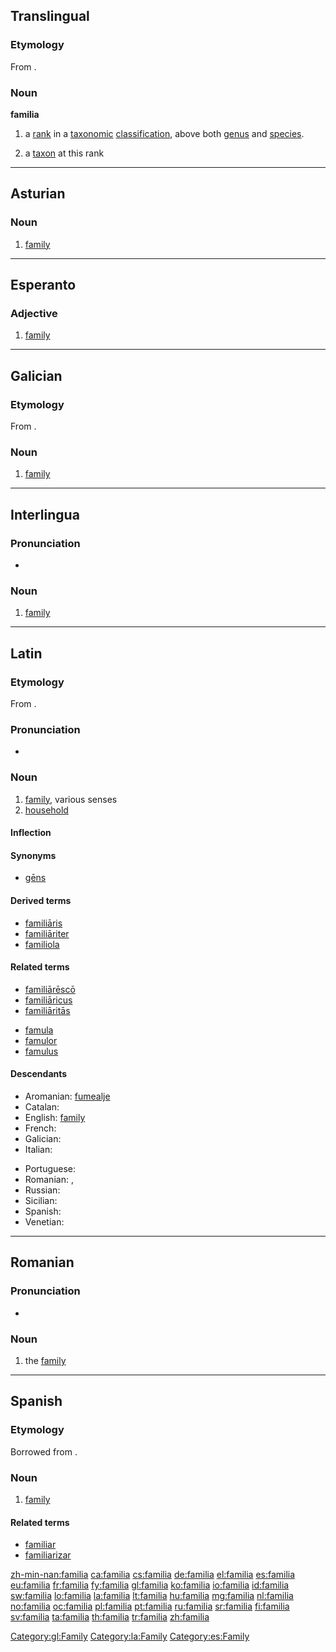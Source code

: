 {{also|família}}
==Translingual==

===Etymology===
From {{etyl|la|mul}} {{term|familia|lang=la}}.

===Noun===
'''familia'''

# {{botany}} a [[rank]] in a [[taxonomic]] [[classification]], above both [[genus]] and [[species]].
# {{botany}} a [[taxon]] at this rank

----
==Asturian==
{{wikipedia|lang=ast}}
===Noun===
{{ast-noun|f|families}}

# [[family]]
----
==Esperanto==

===Adjective===
{{eo-adj}}

# [[family]]

----

==Galician==

===Etymology===
From {{etyl|la|gl}} {{term|familia|lang=la}}.

===Noun===
{{gl-noun|f}}

# [[family]]

[[Category:gl:Family]]

----

==Interlingua==

===Pronunciation===
* {{IPA|/faˈmi.lja/|lang=ia}}

===Noun===
{{ia-noun|s}}

# [[family]]

----

==Latin==

===Etymology===
From {{term|famulus|lang=la}}.

===Pronunciation===
* {{a|Classical}} {{IPA|/faˈmi.li.a/|lang=la}}

===Noun===
{{la-noun|familia|familiae|familiae|f|first}}

# [[family]], various senses
# [[household]]

====Inflection====
{{la-decl-1st|famili}}

====Synonyms====
* {{sense|family}} [[gens|gēns]]

====Derived terms====
* [[familiaris|familiāris]]
* [[familiariter|familiāriter]]
* [[familiola]]

====Related terms====
{{top2}}
* [[familiaresco|familiārēscō]]
* [[familiaricus|familiāricus]]
* [[familiaritas|familiāritās]]
{{mid2}}
* [[famula]]
* [[famulor]]
* [[famulus]]
{{bottom}}

====Descendants====
{{top2}}
* Aromanian: [[fumealje]]
* Catalan: {{l|ca|família}}
* English: [[family]]
* French: {{l|fr|famille}}
* Galician: {{l|gl|familia}}
* Italian: {{l|it|famiglia}}
{{mid2}}
* Portuguese: {{l|pt|família}}
* Romanian: {{l|ro|familie}}, {{l|ro|femeie}}
* Russian: {{l|ru|фамилия}}
* Sicilian: {{l|scn|famigghia}}
* Spanish: {{l|es|familia}}
* Venetian: {{l|vec|faméja}}
{{bottom}}

[[Category:la:Family]]

----

==Romanian==

===Pronunciation===
* {{IPA|[faˈmi.li.a]|lang=ro}}

===Noun===
{{ro-noun-def|f|na|familie}}

# the [[family]]

----

==Spanish==

===Etymology===
Borrowed from {{etyl|la|es}} {{term|familia|lang=la}}.

===Noun===
{{es-noun|f}}

# [[family]]

====Related terms====
* [[familiar]]
* [[familiarizar]]

[[Category:es:Family]]

[[zh-min-nan:familia]]
[[ca:familia]]
[[cs:familia]]
[[de:familia]]
[[el:familia]]
[[es:familia]]
[[eu:familia]]
[[fr:familia]]
[[fy:familia]]
[[gl:familia]]
[[ko:familia]]
[[io:familia]]
[[id:familia]]
[[sw:familia]]
[[lo:familia]]
[[la:familia]]
[[lt:familia]]
[[hu:familia]]
[[mg:familia]]
[[nl:familia]]
[[no:familia]]
[[oc:familia]]
[[pl:familia]]
[[pt:familia]]
[[ru:familia]]
[[sr:familia]]
[[fi:familia]]
[[sv:familia]]
[[ta:familia]]
[[th:familia]]
[[tr:familia]]
[[zh:familia]]